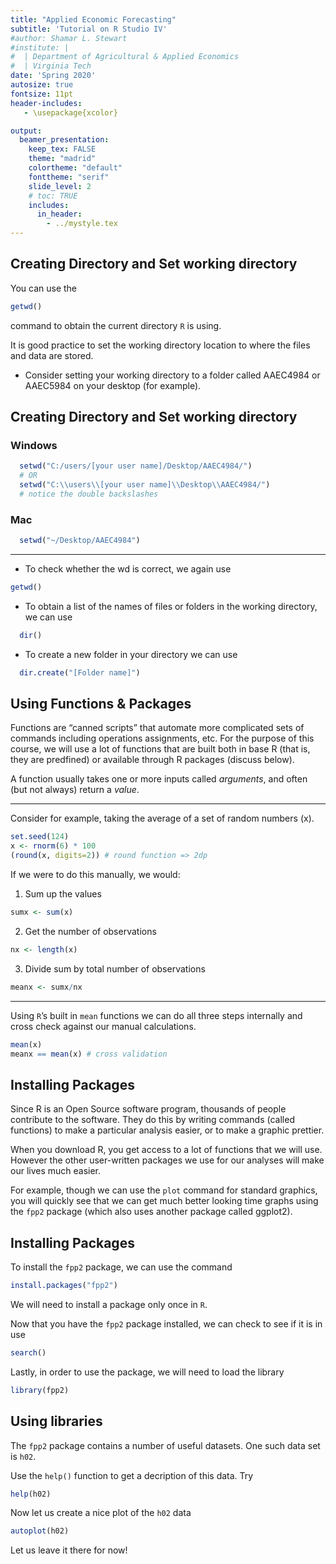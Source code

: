 ```yaml
---
title: "Applied Economic Forecasting"
subtitle: 'Tutorial on R Studio IV'
#author: Shamar L. Stewart
#institute: |
#  | Department of Agricultural & Applied Economics
#  | Virginia Tech
date: 'Spring 2020'
autosize: true
fontsize: 11pt
header-includes:
   - \usepackage{xcolor}

output:
  beamer_presentation:
    keep_tex: FALSE
    theme: "madrid"
    colortheme: "default"
    fonttheme: "serif"
    slide_level: 2
    # toc: TRUE
    includes:
      in_header: 
        - ../mystyle.tex
---
```


## Creating Directory and Set working directory

You can use the 
```r
getwd()
``` 
command to obtain the current directory `R` is using.

It is good practice to set the working directory location to where the files and data are stored. 

- Consider setting your working directory to a folder called AAEC4984 or AAEC5984 on your desktop (for example).

## Creating Directory and Set working directory

### Windows
```r
  setwd("C:/users/[your user name]/Desktop/AAEC4984/")
  # OR
  setwd("C:\\users\\[your user name]\\Desktop\\AAEC4984/") 
  # notice the double backslashes
```

### Mac
```r
  setwd("~/Desktop/AAEC4984")
```

---

- To check whether the wd is correct, we again use

```r
getwd()
```

- To obtain a list of the names of files or folders in the working directory, we can use

```r
  dir()
```

- To create a new folder in your directory we can use 
```r
  dir.create("[Folder name]")
```  

## Using Functions & Packages

Functions are “canned scripts” that automate more complicated sets of commands including operations assignments, etc. For the purpose of this course, we will use a lot of functions that are built both in base R (that is, they are predfined) or available through R packages (discuss below).

A function usually takes one or more inputs called *arguments*, and often (but not always) return a *value*.

---

Consider for example, taking the average of a set of random numbers (x). 

```r
set.seed(124) 
x <- rnorm(6) * 100
(round(x, digits=2)) # round function => 2dp
```

If we were to do this manually, we would:

1. Sum up the values 
```r
sumx <- sum(x)
```  

2. Get the number of observations
```r
nx <- length(x)
```  

3. Divide sum by total number of observations

```r
meanx <- sumx/nx
```
 
 ---
 
 Using `R`'s built in `mean` functions we can do all three steps internally and cross check against our manual calculations.

```r
mean(x)
meanx == mean(x) # cross validation
```

## Installing Packages

Since R is an Open Source software program, thousands of people contribute to the software. They do this by writing commands (called functions) to make a particular analysis easier, or to make a graphic prettier.

When you download R, you get access to a lot of functions that we will use. However the other user-written packages we use for our analyses will make our lives much easier.

For example, though we can use the `plot` command for standard graphics, you will quickly see that we can get much better looking time graphs using the `fpp2` package (which also uses another package called ggplot2).


## Installing Packages

To install the `fpp2` package, we can use the command
```r
install.packages("fpp2")
```
We will need to install a package only once in `R`.

Now that you have the `fpp2` package installed, we can check to see if it is in use
```r
search()
```

Lastly, in order to use the package, we will need to load the library 
```r
library(fpp2)
```

## Using libraries {.plain}

The `fpp2` package contains a number of useful datasets. One such data set is `h02`. 

Use the `help()` function to get a decription of this data. Try
```r
help(h02)
```

Now let us create a nice plot of the `h02` data

```r
autoplot(h02)
```

Let us leave it there for now!
